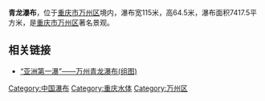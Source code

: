 {{coord|30|39|49|N|108|15|02|E|display=title|scale:10000}}
'''青龙瀑布'''，位于[[重庆市|重庆市]][[万州区|万州区]]境内，瀑布宽115米，高64.5米，瀑布面积7417.5平方米，是[[重庆市|重庆市]][[万州区|万州区]]著名景观。

==相关链接==
*[http://cq.qq.com/a/20111128/000468.htm “亚洲第一瀑”——万州青龙瀑布(组图)]{{Wayback|url=http://cq.qq.com/a/20111128/000468.htm |date=20160821161558 }}

{{中国地理小作品}}

[[Category:中国瀑布|Category:中国瀑布]]
[[Category:重庆水体|Category:重庆水体]]
[[Category:万州区|Category:万州区]]